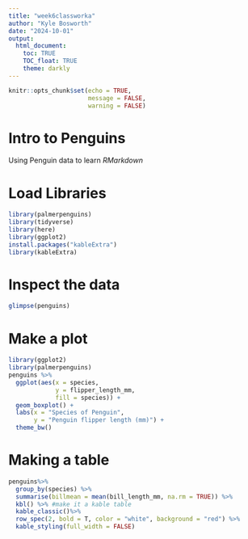 ```yaml
---
title: "week6classworka"
author: "Kyle Bosworth"
date: "2024-10-01"
output: 
  html_document:
    toc: TRUE
    TOC_float: TRUE
    theme: darkly
---
```


<!-- This line is commented, wonʻt show in the document -->

```r
knitr::opts_chunk$set(echo = TRUE,
                      message = FALSE,
                      warning = FALSE)
```

# Intro to Penguins
Using Penguin data to learn *RMarkdown*

# Load Libraries
```r
library(palmerpenguins)
library(tidyverse)
library(here)
library(ggplot2)
install.packages("kableExtra")
library(kableExtra)
```

# Inspect the data
```r
glimpse(penguins)
```

# Make a plot
<!-- Working with figures
We can change lots of aspects of the figure right in our markdown document:
change size
change resolution
change "device" (i.e. is it a .png. .pdf, etc.)
save it in a specific folder -->

```r
library(ggplot2)
library(palmerpenguins)
penguins %>%
  ggplot(aes(x = species,
             y = flipper_length_mm,
             fill = species)) +
  geom_boxplot() +
  labs(x = "Species of Penguin",
       y = "Penguin flipper length (mm)") +
  theme_bw()
```

<!-- Save your figure in rmarkdown
You CAN still use ggsave, but there are also more automated ways to export your figures in rmarkdown

Set the file path for your figure using:
  fig.path (you can put this in a global option to send all your figures there)
  name your code chunk (this will be the name of the figure)

Place between curly braces -- label is the name of your output (plot, table, code chunk, etc.)
{r label}

Separated options with commas
{r label, option1=value} -->

# Making a table
```r
penguins%>%
  group_by(species) %>%
  summarise(billmean = mean(bill_length_mm, na.rm = TRUE)) %>%
  kbl() %>% #make it a kable table
  kable_classic()%>%
  row_spec(2, bold = T, color = "white", background = "red") %>%
  kable_styling(full_width = FALSE)
```







